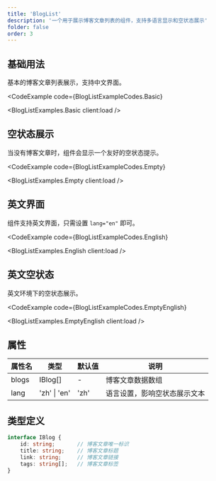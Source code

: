 ```yaml
---
title: 'BlogList'
description: '一个用于展示博客文章列表的组件，支持多语言显示和空状态展示'
folder: false
order: 3
---
```



## 基础用法

基本的博客文章列表展示，支持中文界面。

<CodeExample
  code={BlogListExampleCodes.Basic}
>
  <BlogListExamples.Basic client:load />
</CodeExample>

## 空状态展示

当没有博客文章时，组件会显示一个友好的空状态提示。

<CodeExample
  code={BlogListExampleCodes.Empty}
>
  <BlogListExamples.Empty client:load />
</CodeExample>

## 英文界面

组件支持英文界面，只需设置 `lang="en"` 即可。

<CodeExample
  code={BlogListExampleCodes.English}
>
  <BlogListExamples.English client:load />
</CodeExample>

## 英文空状态

英文环境下的空状态展示。

<CodeExample
  code={BlogListExampleCodes.EmptyEnglish}
>
  <BlogListExamples.EmptyEnglish client:load />
</CodeExample>

## 属性

| 属性名 | 类型 | 默认值 | 说明 |
| --- | --- | --- | --- |
| blogs | IBlog[] | - | 博客文章数据数组 |
| lang | 'zh' \| 'en' | 'zh' | 语言设置，影响空状态展示文本 |

## 类型定义

```ts
interface IBlog {
    id: string;       // 博客文章唯一标识
    title: string;    // 博客文章标题
    link: string;     // 博客文章链接
    tags: string[];   // 博客文章标签
}
``` 
